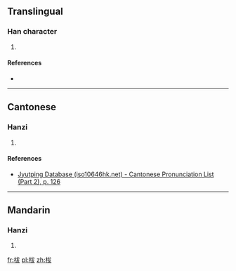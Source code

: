 ==Translingual==

===Han character===
{{Han char|rn=75|rad=木|as=05|sn=9|four=43947|canj=DIKE,DIKK|ids=⿰木犮}}

# {{defn|Han|sort=木05}}

====References====
* {{Han ref|kx=0520.200|dkj=14656|dj=0908.150|hdz=21180.050|uh=67ED|ud=26605|bh=CF59|bd=53081}}

----

==Cantonese==

===Hanzi===
{{yue-hanzi|jyut=[[baat3]]|y=baat3}}

# {{defn|lang=yue|sort=木05}}

====References====
*[http://www.iso10646hk.net/jp/document/download.jsp Jyutping Database (iso10646hk.net) - Cantonese Pronunciation List (Part 2), p. 126]

----

==Mandarin==

===Hanzi===
{{cmn-hanzi|pin=[[bā]] ([[ba1]])|wg=pa<sup>1</sup>}}

# {{defn|lang=cmn|sort=木05}}

[[fr:柭]]
[[pl:柭]]
[[zh:柭]]